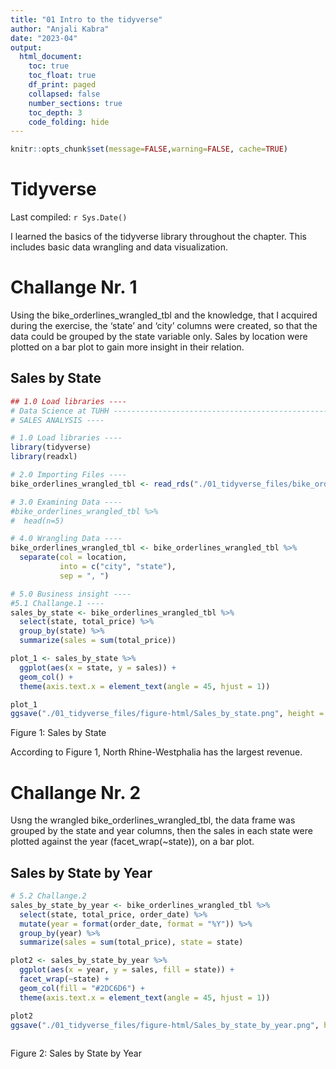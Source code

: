 ```yaml
---
title: "01 Intro to the tidyverse"
author: "Anjali Kabra"
date: "2023-04"
output:
  html_document:
    toc: true
    toc_float: true
    df_print: paged
    collapsed: false
    number_sections: true
    toc_depth: 3
    code_folding: hide
---
```


```r
knitr::opts_chunk$set(message=FALSE,warning=FALSE, cache=TRUE)
```

# Tidyverse

Last compiled: `r Sys.Date()`

I learned the basics of the tidyverse library throughout the chapter. This includes basic data wrangling and data visualization.

# Challange Nr. 1

Using the bike_orderlines_wrangled_tbl and the knowledge, that I acquired during the exercise, the 'state' and 'city' columns were created, so that the data could be grouped by the state variable only. Sales by location were plotted on a bar plot to gain more insight in their relation.

## Sales by State

```r
## 1.0 Load libraries ----
# Data Science at TUHH ------------------------------------------------------
# SALES ANALYSIS ----

# 1.0 Load libraries ----
library(tidyverse)
library(readxl)

# 2.0 Importing Files ----
bike_orderlines_wrangled_tbl <- read_rds("./01_tidyverse_files/bike_orderlines.rds")

# 3.0 Examining Data ----
#bike_orderlines_wrangled_tbl %>%
#  head(n=5)

# 4.0 Wrangling Data ----
bike_orderlines_wrangled_tbl <- bike_orderlines_wrangled_tbl %>%
  separate(col = location,
           into = c("city", "state"),
           sep = ", ")

# 5.0 Business insight ----
#5.1 Challange.1 ----
sales_by_state <- bike_orderlines_wrangled_tbl %>%
  select(state, total_price) %>%
  group_by(state) %>%
  summarize(sales = sum(total_price))

plot_1 <- sales_by_state %>%
  ggplot(aes(x = state, y = sales)) +
  geom_col() +
  theme(axis.text.x = element_text(angle = 45, hjust = 1))

plot_1
ggsave("./01_tidyverse_files/figure-html/Sales_by_state.png", height = 7 , width = 10)

```
Figure 1: Sales by State


According to Figure 1, North Rhine-Westphalia has the largest revenue.

# Challange Nr. 2

Usng the wrangled bike_orderlines_wrangled_tbl, the data frame was grouped by the state and year columns, then the sales in each state were plotted against the year (facet_wrap(\~state)), on a bar plot.

## Sales by State by Year

```r

# 5.2 Challange.2
sales_by_state_by_year <- bike_orderlines_wrangled_tbl %>%
  select(state, total_price, order_date) %>%
  mutate(year = format(order_date, format = "%Y")) %>%
  group_by(year) %>%
  summarize(sales = sum(total_price), state = state)

plot2 <- sales_by_state_by_year %>%
  ggplot(aes(x = year, y = sales, fill = state)) +
  facet_wrap(~state) +
  geom_col(fill = "#2DC6D6") +
  theme(axis.text.x = element_text(angle = 45, hjust = 1)) 

plot2
ggsave("./01_tidyverse_files/figure-html/Sales_by_state_by_year.png", height = 7 , width = 10)
  
```
Figure 2: Sales by State by Year